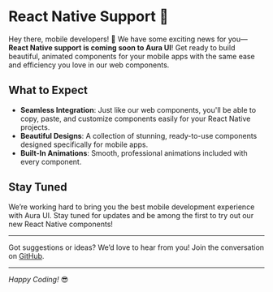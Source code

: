 # React Native Support 🚀

Hey there, mobile developers! 📱 We have some exciting news for you—**React Native support is coming soon to Aura UI**! Get ready to build beautiful, animated components for your mobile apps with the same ease and efficiency you love in our web components.

## What to Expect

- **Seamless Integration**: Just like our web components, you'll be able to copy, paste, and customize components easily for your React Native projects.
- **Beautiful Designs**: A collection of stunning, ready-to-use components designed specifically for mobile apps.
- **Built-In Animations**: Smooth, professional animations included with every component.

## Stay Tuned

We’re working hard to bring you the best mobile development experience with Aura UI. Stay tuned for updates and be among the first to try out our new React Native components!

---

Got suggestions or ideas? We’d love to hear from you! Join the conversation on [GitHub](https://github.com/Shubham0850/auraui).

---

*Happy Coding!* 😎
